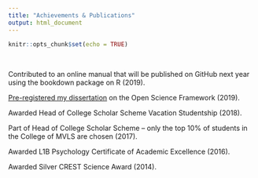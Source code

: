 ```yaml
---
title: "Achievements & Publications"
output: html_document
---
```


```r
knitr::opts_chunk$set(echo = TRUE)
```
<br>

Contributed to an online manual that will be published on GitHub next year using the bookdown package on R (2019).

[Pre-registered my dissertation](https://osf.io/vj58c) on the Open Science Framework (2019).

Awarded Head of College Scholar Scheme Vacation Studentship (2018).

Part of Head of College Scholar Scheme – only the top 10% of students in the College of MVLS are chosen (2017).

Awarded L1B Psychology Certificate of Academic Excellence (2016).

Awarded Silver CREST Science Award (2014).

